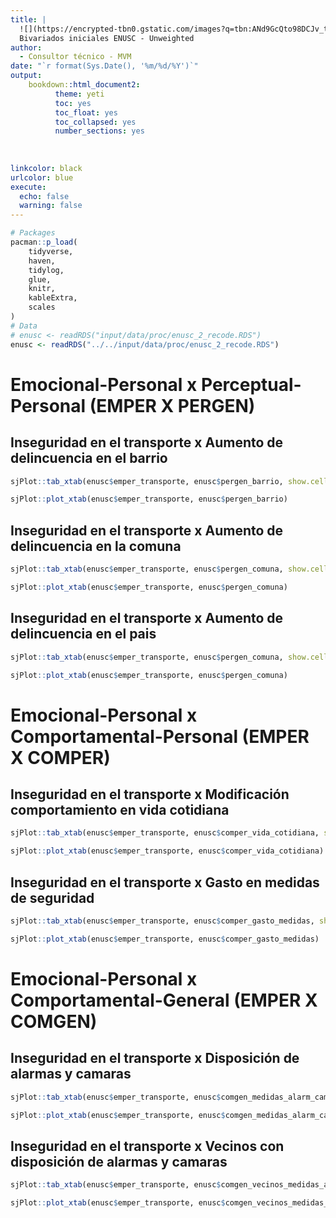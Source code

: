 ```yaml
---
title: |
  ![](https://encrypted-tbn0.gstatic.com/images?q=tbn:ANd9GcQto98DCJv_tJBKdzJ3-jc1YNXjFquiff7iSA&s){width=10% height=10%}  
  Bivariados iniciales ENUSC - Unweighted
author: 
  - Consultor técnico - MVM
date: "`r format(Sys.Date(), '%m/%d/%Y')`"
output:
    bookdown::html_document2:
          theme: yeti
          toc: yes
          toc_float: yes
          toc_collapsed: yes
          number_sections: yes
          
          
    
linkcolor: black
urlcolor: blue
execute:
  echo: false
  warning: false
---
```


```r

# Packages
pacman::p_load(
    tidyverse,
    haven,
    tidylog,
    glue,
    knitr,
    kableExtra,
    scales
)
# Data
# enusc <- readRDS("input/data/proc/enusc_2_recode.RDS")
enusc <- readRDS("../../input/data/proc/enusc_2_recode.RDS")
```

# Emocional-Personal x Perceptual-Personal (EMPER X PERGEN)

## Inseguridad en el transporte x Aumento de delincuencia en el barrio

```r
sjPlot::tab_xtab(enusc$emper_transporte, enusc$pergen_barrio, show.cell.prc = TRUE)
```

```r
sjPlot::plot_xtab(enusc$emper_transporte, enusc$pergen_barrio)
```

## Inseguridad en el transporte x Aumento de delincuencia en la comuna

```r
sjPlot::tab_xtab(enusc$emper_transporte, enusc$pergen_comuna, show.cell.prc = TRUE)
```

```r
sjPlot::plot_xtab(enusc$emper_transporte, enusc$pergen_comuna)
```

## Inseguridad en el transporte x Aumento de delincuencia en el pais

```r
sjPlot::tab_xtab(enusc$emper_transporte, enusc$pergen_comuna, show.cell.prc = TRUE)
```

```r
sjPlot::plot_xtab(enusc$emper_transporte, enusc$pergen_comuna)
```

# Emocional-Personal x Comportamental-Personal (EMPER X COMPER)

## Inseguridad en el transporte x Modificación comportamiento en vida cotidiana
```r
sjPlot::tab_xtab(enusc$emper_transporte, enusc$comper_vida_cotidiana, show.cell.prc = TRUE)
```

```r
sjPlot::plot_xtab(enusc$emper_transporte, enusc$comper_vida_cotidiana)
```

## Inseguridad en el transporte x Gasto en medidas de seguridad
```r
sjPlot::tab_xtab(enusc$emper_transporte, enusc$comper_gasto_medidas, show.cell.prc = TRUE)
```

```r
sjPlot::plot_xtab(enusc$emper_transporte, enusc$comper_gasto_medidas)
```

# Emocional-Personal x Comportamental-General (EMPER X COMGEN)

## Inseguridad en el transporte x Disposición de alarmas y camaras
```r
sjPlot::tab_xtab(enusc$emper_transporte, enusc$comgen_medidas_alarm_cam, show.cell.prc = TRUE)
```

```r
sjPlot::plot_xtab(enusc$emper_transporte, enusc$comgen_medidas_alarm_cam)
```

## Inseguridad en el transporte x Vecinos con disposición de alarmas y camaras
```r
sjPlot::tab_xtab(enusc$emper_transporte, enusc$comgen_vecinos_medidas_alarm_cam, show.cell.prc = TRUE)
```

```r
sjPlot::plot_xtab(enusc$emper_transporte, enusc$comgen_vecinos_medidas_alarm_cam)
```
